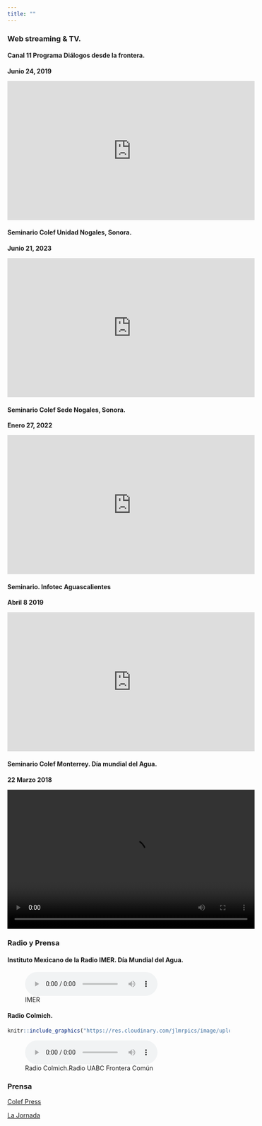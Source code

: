 ```yaml
---
title: ""
---
```



### Web streaming & TV.

#### Canal 11 Programa Diálogos desde la frontera. 

**Junio 24, 2019**

<iframe width="560" height="315" src="https://www.youtube.com/embed/uJMiS4pNzQ4" frameborder="0" allow="accelerometer; autoplay; encrypted-media; gyroscope; picture-in-picture" allowfullscreen></iframe>


#### Seminario Colef Unidad Nogales, Sonora.

**Junio 21, 2023**

<iframe width="560" height="315" src="https://www.youtube.com/embed/T0EB-5QrbCs" title="YouTube video player" frameborder="0" allow="accelerometer; autoplay; clipboard-write; encrypted-media; gyroscope; picture-in-picture; web-share" allowfullscreen></iframe>

#### Seminario Colef Sede Nogales, Sonora.
**Enero 27, 2022**

<iframe width="560" height="315" src="https://www.youtube.com/embed/MDSAu8UdRUQ" title="YouTube video player" frameborder="0" allow="accelerometer; autoplay; clipboard-write; encrypted-media; gyroscope; picture-in-picture" allowfullscreen></iframe>



#### Seminario. Infotec Aguascalientes
**Abril 8 2019**

<iframe width="560" height="315" src="https://www.youtube.com/embed/hlPkDETcKmk" title="YouTube video player" frameborder="0" allow="accelerometer; autoplay; clipboard-write; encrypted-media; gyroscope; picture-in-picture" allowfullscreen></iframe>


#### Seminario Colef Monterrey. Día mundial del Agua.   
**22 Marzo 2018**

![](Presentacion_MTY.mp4){width="560" height="315"}


### Radio y Prensa

#### Instituto Mexicano de la Radio IMER. Día Mundial del Agua.

![IMER](IMER.mp3)





#### Radio Colmich.

```r

knitr::include_graphics("https://res.cloudinary.com/jlmrpics/image/upload/v1646157755/img2_ezb4ol.png")
```

![Radio Colmich.Radio UABC Frontera Común](fronteracomun23may2019.mp3)


### Prensa

[Colef Press](https://www.colef.mx/estemes/las-causas-detras-de-las-causas-de-la-diabetes/)



[La Jornada](https://www.jornada.com.mx/2019/06/16/sociedad/030n1soc#)






